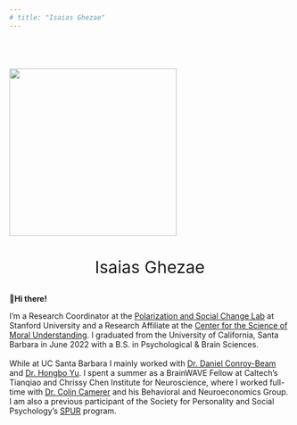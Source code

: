 ```yaml
---
# title: "Isaias Ghezae"
---
```


::: {layout="[2, 4]" layout-valign="top" style="padding-top: 40px;" style="text-align:center"}
::: a
![](images/headshot_nobackground.png){fig-alt="Isaias Ghezae's headshot" width="300" style="padding-bottom:8px"}

::: {.c style="text-align: center; font-size: 30px; padding-top:0px"}
Isaias Ghezae
:::
:::

::: {.b style="text-align: left"}
::: less-large-text
👋**Hi there!**
:::

I'm a Research Coordinator at the [Polarization and Social Change Lab](https://www.pascl.stanford.edu/){target="_blank"} at Stanford University and a Research Affiliate at the [Center for the Science of Moral Understanding](https://www.moralunderstanding.com/){target="_blank"}. I graduated from the University of California, Santa Barbara in June 2022 with a B.S. in Psychological & Brain Sciences. <br><br> While at UC Santa Barbara I mainly worked with [Dr. Daniel Conroy-Beam](https://psych.ucsb.edu/people/faculty/daniel-conroy-beam){target="_blank"} and [Dr. Hongbo Yu](https://psych.ucsb.edu/people/faculty/hongbo-yu){target="_blank"}. I spent a summer as a BrainWAVE Fellow at Caltech's Tianqiao and Chrissy Chen Institute for Neuroscience, where I worked full-time with [Dr. Colin Camerer](https://www.hss.caltech.edu/people/colin-f-camerer){target="_blank"} and his Behavioral and Neuroeconomics Group. I am also a previous participant of the Society for Personality and Social Psychology's [SPUR](https://spsp.org/professional-development/training-programs/social-personality-undergraduate-research-spur-program){target="_blank"} program.
:::
:::
